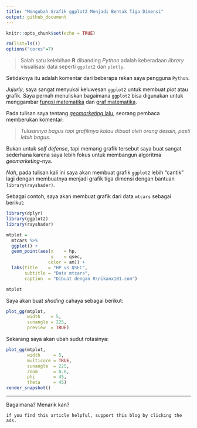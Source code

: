 ```yaml
---
title: "Mengubah Grafik ggplot2 Menjadi Bentuk Tiga Dimensi"
output: github_document
---
```


```r
knitr::opts_chunk$set(echo = TRUE)

rm(list=ls())
options("cores"=7)
```

> Salah satu kelebihan __R__ dibanding _Python_ adalah keberadaan _library_ visualisasi data seperti `ggplot2` dan `plotly`. 

Setidaknya itu adalah komentar dari beberapa rekan saya pengguna `Python`.

_Jujurly_, saya sangat menyukai keluwesan `ggplot2` untuk membuat _plot_ atau grafik. Saya pernah menuliskan bagaimana `ggplot2` bisa digunakan untuk menggambar [fungsi matematika](https://ikanx101.com/blog/lukis-fx/) dan [graf matematika](https://ikanx101.com/blog/ggplot-graf/).

Pada tulisan saya tentang [_geomarketing_ lalu](https://ikanx101.com/blog/geomkt-bks/), seorang pembaca memberukan komentar:

> _Tulisannya bagus tapi grafiknya kalau dibuat oleh orang desain, pasti lebih bagus._

Bukan untuk _self defense_, tapi memang grafik tersebut saya buat sangat sederhana karena saya lebih fokus untuk membangun algoritma _geomarketing_-nya.

_Nah_, pada tulisan kali ini saya akan membuat grafik `ggplot2` lebih "cantik" lagi dengan membuatnya menjadi grafik tiga dimensi dengan bantuan `library(rayshader)`.

Sebagai contoh, saya akan membuat grafik dari data `mtcars` sebagai berikut:

```r
library(dplyr)
library(ggplot2)
library(rayshader)

mtplot = 
  mtcars %>% 
  ggplot() + 
  geom_point(aes(x    = hp,
                 y    = qsec,
                color = am)) + 
  labs(title    = "HP vs QSEC",
       subtitle = "Data mtcars",
       caption  = "Dibuat dengan R\nikanx101.com")

mtplot
```

Saya akan buat _shading_ cahaya sebagai berikut:

```r
plot_gg(mtplot, 
        width    = 5,
        sunangle = 225, 
        preview  = TRUE)
```


Sekarang saya akan ubah sudut rotasinya:

```r
plot_gg(mtplot, 
        width     = 5, 
        multicore = TRUE, 
        sunangle  = 225,
        zoom      = 0.8, 
        phi       = 45, 
        theta     = 45)
render_snapshot()
```


---

Bagaimana? Menarik kan?

`if you find this article helpful, support this blog by clicking the ads.`

